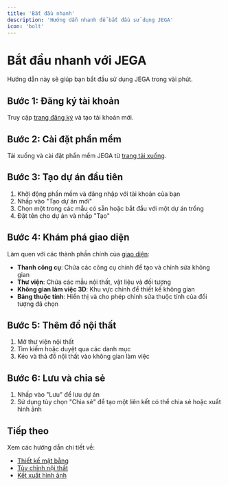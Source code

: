 ```yaml
---
title: 'Bắt đầu nhanh'
description: 'Hướng dẫn nhanh để bắt đầu sử dụng JEGA'
icon: 'bolt'
---
```


# Bắt đầu nhanh với JEGA

Hướng dẫn này sẽ giúp bạn bắt đầu sử dụng JEGA trong vài phút.

## Bước 1: Đăng ký tài khoản

Truy cập [trang đăng ký](https://jega.vn/vi/dang-ky) và tạo tài khoản mới.

## Bước 2: Cài đặt phần mềm

Tải xuống và cài đặt phần mềm JEGA từ [trang tải xuống](https://jega.vn/vi/tai-xuong).

## Bước 3: Tạo dự án đầu tiên

1. Khởi động phần mềm và đăng nhập với tài khoản của bạn
2. Nhấp vào "Tạo dự án mới"
3. Chọn một trong các mẫu có sẵn hoặc bắt đầu với một dự án trống
4. Đặt tên cho dự án và nhấp "Tạo"

## Bước 4: Khám phá giao diện

Làm quen với các thành phần chính của [giao diện](/trung-tam-huong-dan/huong-dan-nguoi-dung-moi/giao-dien-co-ban):

- **Thanh công cụ**: Chứa các công cụ chính để tạo và chỉnh sửa không gian
- **Thư viện**: Chứa các mẫu nội thất, vật liệu và đối tượng
- **Không gian làm việc 3D**: Khu vực chính để thiết kế không gian
- **Bảng thuộc tính**: Hiển thị và cho phép chỉnh sửa thuộc tính của đối tượng đã chọn

## Bước 5: Thêm đồ nội thất

1. Mở thư viện nội thất
2. Tìm kiếm hoặc duyệt qua các danh mục
3. Kéo và thả đồ nội thất vào không gian làm việc

## Bước 6: Lưu và chia sẻ

1. Nhấp vào "Lưu" để lưu dự án
2. Sử dụng tùy chọn "Chia sẻ" để tạo một liên kết có thể chia sẻ hoặc xuất hình ảnh

## Tiếp theo

Xem các hướng dẫn chi tiết về:

- [Thiết kế mặt bằng](/trung-tam-huong-dan/thiet-ke-xay-dung/tao-mat-bang)
- [Tùy chỉnh nội thất](/trung-tam-huong-dan/tuy-chinh-noi-that/tu-do-noi-that)
- [Kết xuất hình ảnh](/trung-tam-huong-dan/ket-xuat/ket-xuat-hinh-anh)
